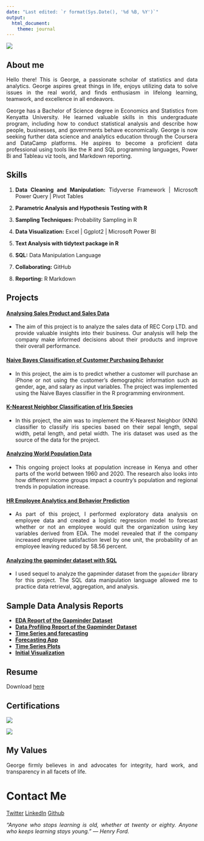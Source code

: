 ```yaml
---
date: "Last edited: `r format(Sys.Date(), '%d %B, %Y')`"
output:
  html_document:
    theme: journal
---
```

<style>
body {
text-align: justify}
</style>

![](graphics/me.jpg)


## About me

Hello there! This is George, a passionate scholar of statistics and data analytics. George aspires great things in life, enjoys utilizing data to solve issues in the real world, and finds enthusiasm in lifelong learning, teamwork, and excellence in all endeavors.

George has a Bachelor of Science degree in Economics and Statistics from Kenyatta University. He learned valuable skills in this undergraduate program, including how to conduct statistical analysis and describe how people, businesses, and governments behave economically. George is now seeking further data science and analytics education through the Coursera and DataCamp platforms. He aspires to become a proficient data professional using tools like the R and SQL programming languages, Power Bi and Tableau viz tools, and Markdown reporting.

## Skills
<style>
body {
text-align: left}
</style>
1. **Data Cleaning and Manipulation:** Tidyverse Framework | Microsoft Power Query | Pivot Tables

2. **Parametric Analysis and Hypothesis Testing with R**

3. **Sampling Techniques:** Probability Sampling in R

4. **Data Visualization:** Excel | Ggplot2 | Microsoft Power BI

5. **Text Analysis with tidytext package in R**

5. **SQL:** Data Manipulation Language

6. **Collaborating:** GitHub

7. **Reporting:** R Markdown

<style>
body {
text-align: justify}
</style>
## Projects

#### [Analysing Sales Product and Sales Data](content/products_trends_report.html)
* The aim of this project is to analyze the sales data of REC Corp LTD. and provide valuable insights into their business. Our analysis will help the company make informed decisions about their products and improve their overall performance.

#### [Naive Bayes Classification of Customer Purchasing Behavior](content/naive_bayes.html)
* In this project, the aim is to predict whether a customer will purchase an iPhone or not using the customer's demographic information such as gender, age, and salary as input variables. The project was implemented using the Naive Bayes classifier in the R programming environment.

#### [K-Nearest Neighbor Classification of Iris Species](content/KNN_with_iris.html)
* In this project, the aim was to implement the K-Nearest Neighbor (KNN) classifier to classify iris species based on their sepal length, sepal width, petal length, and petal width. The iris dataset was used as the source of the data for the project.

#### [Analyzing World Population Data](content/script.html)
* This ongoing project looks at population increase in Kenya and other parts of the world between 1960 and 2020. The research also looks into how different income groups impact a country's population and regional trends in population increase.

#### [HR Employee Analytics and Behavior Prediction](content/Project_Report.html)
* As part of this project, I performed exploratory data analysis on employee data and created a logistic regression model to forecast whether or not an employee would quit the organization using key variables derived from EDA. The model revealed that if the company increased employee satisfaction level by one unit, the probability of an employee leaving reduced by 58.56 percent.

#### [Analyzing the gapminder dataset with SQL](content/working-with-the-gapminder-dataset.html)
* I used sequel to analyze the gapminder dataset from the `gapmider` library for this project. The SQL data manipulation language allowed me to practice data retrieval, aggregation, and analysis.


## Sample Data Analysis Reports

* **[EDA Report of the Gapminder Dataset](content/gapminder_EDA_report3.html)**
* **[Data Profiling Report of the Gapminder Dataset](content/gapminder_EDA_report2.html)**
* **[Time Series and forecasting](content/modeltime_intro_mattDancho.html)**
* **[Forecasting App](content/forecast_plots.html/index.html)**
* **[Time Series Plots](content/selected_10_ts.html/index.html)**
* **[Initial Visualization](content/initial_viz/index.html)**

## Resume

Download [here](content/Resume_George.pdf)

## Certifications
![](graphics/foundation.jpg)

![](graphics/ask.jpg)

## My Values
George firmly believes in and advocates for integrity, hard work, and transparency in all facets of life.

# Contact Me
[Twitter](https://twitter.com/mwangi__george) [LinkedIn](https://www.linkedin.com/in/georgemwangikenya)    [Github](https://github.com/mwangi-george)

*“Anyone who stops learning is old, whether at twenty or eighty. Anyone who keeps learning stays young.” ― Henry Ford.*
